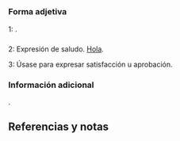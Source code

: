 {{desambiguación|Buena}}

== {{lengua|es}} ==
{{pron-graf|fone=ˈbwe.na|pron=estándar}}

=== Forma adjetiva ===
;1: {{forma adjetivo|bueno|femenino}}.

=== {{interjección|es}} ===
;2: Expresión de saludo. [[hola|Hola]].
{{uso|coloquial}}
{{ámbito|Chile}}
;3: Úsase para expresar satisfacción u aprobación.
{{uso|coloquial}}
{{ámbito|Chile}}

=== Información adicional ===
{{rima|e.na}}.

== Referencias y notas ==
<references />
